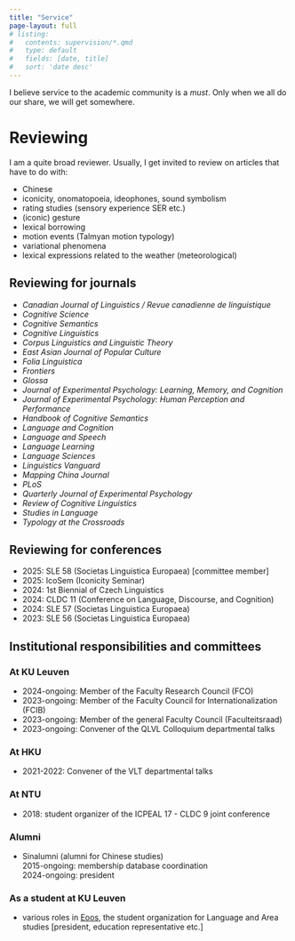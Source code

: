 ```yaml
---
title: "Service"
page-layout: full
# listing:
#   contents: supervision/*.qmd
#   type: default
#   fields: [date, title]
#   sort: 'date desc'
---
```


I believe service to the academic community is a *must*.
Only when we all do our share, we will get somewhere.


# Reviewing

I am a quite broad reviewer.
Usually, I get invited to review on articles that have to do with:

* Chinese
* iconicity, onomatopoeia, ideophones, sound symbolism
* rating studies (sensory experience SER etc.)
* (iconic) gesture
* lexical borrowing
* motion events (Talmyan motion typology)
* variational phenomena
* lexical expressions related to the weather (meteorological)

## Reviewing for journals

* *Canadian Journal of Linguistics / Revue canadienne de linguistique*
* *Cognitive Science*
* *Cognitive Semantics*
* *Cognitive Linguistics*
* *Corpus Linguistics and Linguistic Theory*
* *East Asian Journal of Popular Culture* 
* *Folia Linguistica*
* *Frontiers*
* *Glossa*
* *Journal of Experimental Psychology:  Learning, Memory, and Cognition*
* *Journal of Experimental Psychology:  Human Perception and Performance*
* *Handbook of Cognitive Semantics*
* *Language and Cognition*
* *Language and Speech*
* *Language Learning*
* *Language Sciences*
* *Linguistics Vanguard*
* *Mapping China Journal*
* *PLoS*
* *Quarterly Journal of Experimental Psychology*
* *Review of Cognitive Linguistics*
* *Studies in Language*
* *Typology at the Crossroads*

## Reviewing for conferences

* 2025: SLE 58 (Societas Linguistica Europaea) [committee member]
* 2025: IcoSem (Iconicity Seminar) 
* 2024: 1st Biennial of Czech Linguistics 
* 2024: CLDC 11 (Conference on Language, Discourse, and Cognition) 
* 2024: SLE 57 (Societas Linguistica Europaea) 
* 2023: SLE 56 (Societas Linguistica Europaea) 


## Institutional responsibilities and committees

### At KU Leuven

* 2024-ongoing: Member of the Faculty Research Council (FCO)
* 2023-ongoing: Member of the Faculty Council for Internationalization (FCIB)
* 2023-ongoing: Member of the general Faculty Council (Faculteitsraad)
* 2023-ongoing: Convener of the QLVL Colloquium departmental talks

### At HKU

* 2021-2022: Convener of the VLT departmental talks

### At NTU

* 2018: student organizer of the ICPEAL 17 - CLDC 9 joint conference

### Alumni

* Sinalumni (alumni for Chinese studies)
<br>2015-ongoing: membership database coordination
<br>2024-ongoing: president

### As a student at KU Leuven

* various roles in [Eoos](https://eoos.be/), the student organization for Language and Area studies [president, education representative etc.] 



